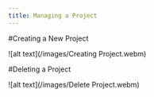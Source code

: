 ```yaml
---
title: Managing a Project
---
```


#Creating a New Project

![alt text](/images/Creating Project.webm)

#Deleting a Project

![alt text](/images/Delete Project.webm)
